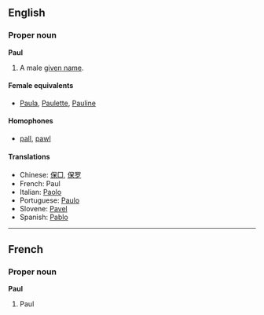 ==English==
===Proper noun===
'''Paul'''

#A male [[given name]].

====Female equivalents====
*[[Paula]], [[Paulette]], [[Pauline]]

====Homophones====
*[[pall]], [[pawl]]

====Translations====
*Chinese: [[保□]], [[保罗]]
*French: Paul
*Italian: [[Paolo]]
*Portuguese: [[Paulo]]
*Slovene: [[Pavel]]
*Spanish: [[Pablo]]

----

==French==
===Proper noun===
'''Paul'''

#Paul
